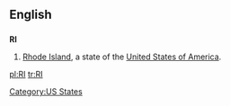 ==English==

==={{abbreviation}}===
'''RI'''

# [[Rhode Island]], a state of the [[United States of America]].

[[Category:US States]]

[[pl:RI]]
[[tr:RI]]